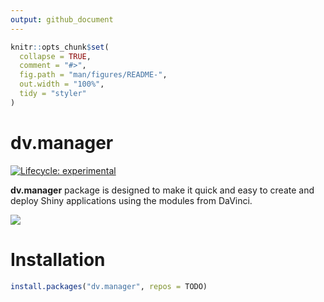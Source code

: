 ```yaml
---
output: github_document
---
```


<!-- README.md is generated from README.Rmd. Please edit that file -->

```r
knitr::opts_chunk$set(
  collapse = TRUE,
  comment = "#>",
  fig.path = "man/figures/README-",
  out.width = "100%",
  tidy = "styler"
)
```

# dv.manager

<!-- badges: start -->

[![Lifecycle: experimental](man/figures/lifecycle_experimental.svg)](https://www.tidyverse.org/lifecycle/#experimental)

<!-- badges: end -->

**dv.manager** package is designed to make it quick and easy to create and deploy Shiny applications using the modules from DaVinci.

![](man/figures/modmanager.png)

# Installation

```r
install.packages("dv.manager", repos = TODO)
```
